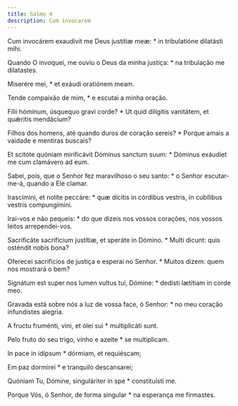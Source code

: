 ```yaml
---
title: Salmo 4
description: Cum invocarem
---
```


<div class="side-by-side not-content">

Cum invocárem exaudívit me Deus justítiæ meæ: \* in tribulatióne dilatásti mihi.

Quando O invoquei, me ouviu o Deus da minha justiça: \* na tribulação me dilatastes.

Miserére mei, \* et exáudi oratiónem meam.

Tende compaixão de mim, \* e escutai a minha oração.

Fílii hóminum, úsquequo gravi corde? \* Ut quid dilígitis vanitátem, et quǽritis mendácium?

Filhos dos homens, até quando duros de coração sereis? \* Porque amais a vaidade e mentiras buscais?

Et scitóte quóniam mirificávit Dóminus sanctum suum: \* Dóminus exáudiet me cum clamávero ad eum.

Sabei, pois, que o Senhor fez maravilhoso o seu santo: \* o Senhor escutar-me-á, quando a Ele clamar.

Irascímini, et nolíte peccáre: \* quæ dícitis in córdibus vestris, in cubílibus vestris compungímini.

Irai-vos e não pequeis: \* do que dizeis nos vossos corações, nos vossos leitos arrependei-vos.

Sacrificáte sacrifícium justítiæ, et speráte in Dómino. \* Multi dicunt: quis osténdit nobis bona?

Oferecei sacrifícios de justiça e esperai no Senhor. \* Muitos dizem: quem nos mostrará o bem?

Signátum est super nos lumen vultus tui, Dómine: \* dedísti lætítiam in corde meo.

Gravada está sobre nós a luz de vossa face, ó Senhor: \* no meu coração infundistes alegria.

A fructu fruménti, vini, et ólei sui \* multiplicáti sunt.

Pelo fruto do seu trigo, vinho e azeite \* se multiplicam.

In pace in idípsum \* dórmiam, et requiéscam;

Em paz dormirei \* e tranquilo descansarei;

Quóniam Tu, Dómine, singuláriter in spe \* constituísti me.

Porque Vós, ó Senhor, de forma singular \* na esperança me firmastes.

</div>
